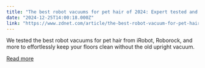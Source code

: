 ```yaml
---
title: "The best robot vacuums for pet hair of 2024: Expert tested and reviewed"
date: "2024-12-25T14:00:18.000Z"
link: "https://www.zdnet.com/article/the-best-robot-vacuum-for-pet-hair/"
---
```


We tested the best robot vacuums for pet hair from iRobot, Roborock, and more to effortlessly keep your floors clean without the old upright vacuum.

[Read more](https://www.zdnet.com/article/the-best-robot-vacuum-for-pet-hair/)
